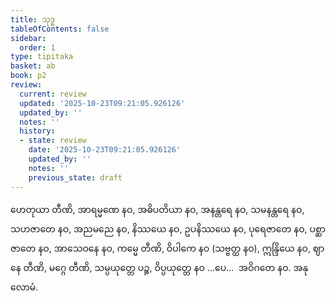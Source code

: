 ```yaml
---
title: သုဒ္ဓ
tableOfContents: false
sidebar:
  order: 1
type: tipitaka
basket: ab
book: p2
review:
  current: review
  updated: '2025-10-23T09:21:05.926126'
  updated_by: ''
  notes: ''
  history:
  - state: review
    date: '2025-10-23T09:21:05.926126'
    updated_by: ''
    notes: ''
    previous_state: draft
---
```



<ReviewStatus review={frontmatter.review} showDetails={true} />

<HypothesisAnnotation frontmatter={frontmatter} />

<DynamicBreadcrumb />

<Division number="232" book="p2" e="ch" v="38" p="143">

<Paragraph number="2895" book="p2">
ဟေတုယာ တီဏိ, အာရမ္မဏေ နဝ, အဓိပတိယာ နဝ, အနန္တရေ နဝ, သမနန္တရေ နဝ, သဟဇာတေ နဝ, အညမညေ နဝ, နိဿယေ နဝ, ဥပနိဿယေ နဝ, ပုရေဇာတေ နဝ, ပစ္ဆာဇာတေ နဝ, အာသေဝနေ နဝ, ကမ္မေ တီဏိ, ဝိပါကေ နဝ (သဗ္ဗတ္ထ နဝ), ဣန္ဒြိယေ နဝ, ဈာနေ တီဏိ, မဂ္ဂေ တီဏိ, သမ္ပယုတ္တေ ပဉ္စ, ဝိပ္ပယုတ္တေ နဝ …ပေ…  အဝိဂတေ နဝ.

</Paragraph>
</Division>

<Paragraph number="2896" type="center" book="p2">
အနုလောမံ.
</Paragraph>